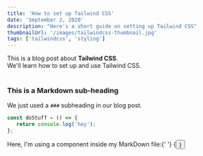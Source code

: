```yaml
---
title: 'How to set up Tailwind CSS'
date: 'September 2, 2020'
description: "Here's a short guide on setting up Tailwind CSS"
thumbnailUrl: '/images/tailwindcss-thumbnail.jpg'
tags: ['tailwindcss', 'styling']
---
```


<div>
   This is a blog post about <strong>Tailwind CSS</strong>. <br />
   We'll learn how to set up and use Tailwind CSS.
</div>

<br />

### This is a Markdown sub-heading

We just used a `###` subheading in our blog post.

```javascript
const doStuff = () => {
   return console.log('hey');
};
```

<div>
   Here, I'm using a component inside my MarkDown file:{' '}
   {<Button text={'Click me'} />}
</div>
